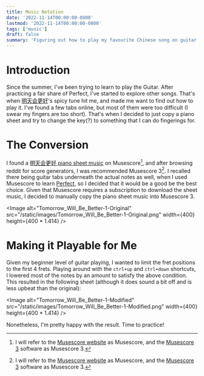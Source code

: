 ```yaml
---
title: Music Notation
date: '2022-11-14T00:00:00-0800'
lastmod: '2022-11-14T00:00:00-0800'
tags: ['music']
draft: false
summary: 'Figuring out how to play my favourite Chinese song on guitar. '
---
```


# Introduction

Since the summer, I've been trying to learn to play the Guitar. After practicing a fair share of Perfect, I've started to explore other songs. That's when [明天会更好](https://www.youtube.com/watch?v=I8acxpIeJXQ)'s spicy tune hit me, and made me want to find out how to play it. I've found a few tabs online, but most of them were too difficult (I swear my fingers are too short). That's when I decided to just copy a piano sheet and try to change the key(?) to something that I can do fingerings for.

# The Conversion

I found a [明天会更好 piano sheet music](https://musescore.com/c_zhukov/scores/6364629) on Musescore[^1], and after browsing reddit for score generators, I was recommended Musescore 3[^1]. I recalled there being guitar tabs underneath the actual notes as well, when I used Musescore to learn [Perfect](https://musescore.com/user/6375061/scores/5380387), so I decided that it would be a good be the best choice. Given that Musescore requires a subscription to download the sheet music, I decided to manually copy the piano sheet music into Musescore 3.

[^1]: I will refer to the [Musescore website](https://musescore.com/) as Musescore, and the [Musescore 3](https://musescore.org/en/download) software as Musescore 3.

<Image
  alt="Tomorrow_Will_Be_Better-1-Original"
  src="/static/images/Tomorrow_Will_Be_Better-1-Original.png"
  width={400}
  height={400 * 1.414}
/>

# Making it Playable for Me

Given my beginner level of guitar playing, I wanted to limit the fret positions to the first 4 frets. Playing around with the `ctrl+up` and `ctrl+down` shortcuts, I lowered most of the notes by an amount to satisfy the above condition. This resulted in the following sheet (although it does sound a bit off and is less upbeat than the original):

<Image
  alt="Tomorrow_Will_Be_Better-1-Modified"
  src="/static/images/Tomorrow_Will_Be_Better-1-Modified.png"
  width={400}
  height={400 * 1.414}
/>

Nonetheless, I'm pretty happy with the result. Time to practice!
